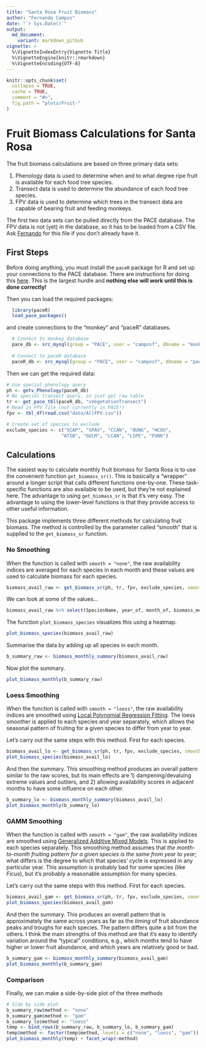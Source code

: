 ```yaml
---
title: "Santa Rosa Fruit Biomass"
author: "Fernando Campos"
date: "`r Sys.Date()`"
output:
  md_document:
    variant: markdown_github
vignette: >
  %\VignetteIndexEntry{Vignette Title}
  %\VignetteEngine{knitr::rmarkdown}
  %\VignetteEncoding{UTF-8}
---
```


```r
knitr::opts_chunk$set(
  collapse = TRUE,
  cache = TRUE,
  comment = "#>",
  fig.path = "plots/Fruit-"
)
```

# Fruit Biomass Calculations for Santa Rosa

The fruit biomass calculations are based on three primary data sets:

1. Phenology data is used to determine when and to what degree ripe fruit is available for each food tree species.
2. Transect data is used to determine the abundance of each food tree species.
3. FPV data is used to determine which trees in the transect data are capable of bearing fruit and feeding monkeys.

The first two data sets can be pulled directly from the PACE database. The FPV data is not (yet) in the database, so it has to be loaded from a CSV file. Ask [Fernando](mailto:facampos@ucalgary.ca) for this file if you don't already have it.


## First Steps

Before doing anything, you must install the `paceR` package for R and set up your connections to the PACE database. There are instructions for doing this [here](README.md). This is the largest hurdle and **nothing else will work until this is done correctly!**

Then you can load the required packages:

```r
  library(paceR)
  load_pace_packages()
```

and create connections to the "monkey" and "paceR" databases.

```r
  # Connect to monkey database
  pace_db <- src_mysql(group = "PACE", user = "camposf", dbname = "monkey", password = NULL)
  
  # Connect to paceR database  
  paceR_db <- src_mysql(group = "PACE", user = "camposf", dbname = "paceR", password = NULL)
```

Then we can get the required data:

```r
# Use special phenology query
ph <- getv_Phenology(paceR_db)
# No special transect query, so just get raw table
tr <- get_pace_tbl(paceR_db, "vVegetationTransect")
# Read in FPV file (not currently in PACE!)
fpv <- tbl_df(read.csv("data/AllFPV.csv"))

# Create set of species to exclude
exclude_species <- c("SCAP", "SPAV", "CCAN", "BUNG", "HCOU",
                    "ATIB", "GULM", "LCAN", "LSPE", "FUNK")
```

## Calculations

The easiest way to calculate monthly fruit biomass for Santa Rosa is to use the convenient function `get_biomass_sr()`. This is basically a "wrapper" around a longer script that calls different functions one-by-one. These task-specific functions are also available to be used, but they're not explained here. The advantage to using `get_biomass_sr` is that it's very easy. The advantage to using the lower-level functions is that they provide access to other useful information.


This package implements three different methods for calculating fruit biomass. The method is controlled by the parameter called "smooth" that is supplied to the `get_biomass_sr` function.

### No Smoothing
When the function is called with `smooth = "none"`, the raw availability indices are averaged for each species in each month and these values are used to calculate biomass for each species.

```r
biomass_avail_raw <- get_biomass_sr(ph, tr, fpv, exclude_species, smooth = "none")
```

We can look at some of the values...

```r
biomass_avail_raw %>% select(SpeciesName, year_of, month_of, biomass_monthly_kg)
```

The function `plot_biomass_species` visualizes this using a heatmap.

```r
plot_biomass_species(biomass_avail_raw)
```

Summarise the data by adding up all species in each month.

```r
b_summary_raw <- biomass_monthly_summary(biomass_avail_raw)
```

Now plot the summary.
```r
plot_biomass_monthly(b_summary_raw)
```



### Loess Smoothing
When the function is called with `smooth = "loess"`, the raw availability indices are smoothed using [Local Polynomial Regression Fitting](https://stat.ethz.ch/R-manual/R-patched/library/stats/html/loess.html). The loess smoother is applied to each species and year separately, which allows the seasonal pattern of fruiting for a given species to differ from year to year.

Let's carry out the same steps with this method. First for each species.

```r
biomass_avail_lo <- get_biomass_sr(ph, tr, fpv, exclude_species, smooth = "loess")
plot_biomass_species(biomass_avail_lo)
```

And then the summary. This smoothing method produces an overall pattern similar to the raw scores, but its main effects are 1) dampening/devaluing extreme values and outliers, and 2) allowing availability scores in adjacent months to have some influence on each other.

```r
b_summary_lo <- biomass_monthly_summary(biomass_avail_lo)
plot_biomass_monthly(b_summary_lo)
```


### GAMM Smoothing
When the function is called with `smooth = "gam"`, the raw availability indices are smoothed using [Generalized Additive Mixed Models](https://stat.ethz.ch/R-manual/R-devel/library/mgcv/html/gamm.html). This is applied to each species separately. This smoothing method assumes that _the month-to-month fruiting pattern for a given species is the same from year to year_; what differs is the degree to which that species' cycle is expressed in any particular year. This assumption is probably bad for some species (like _Ficus_), but it's probably a reasonable assumption for many species.

Let's carry out the same steps with this method. First for each species.

```r
biomass_avail_gam <- get_biomass_sr(ph, tr, fpv, exclude_species, smooth = "gam")
plot_biomass_species(biomass_avail_gam)
```

And then the summary. This produces an overall pattern that is approximately the same across years as far as the _timing_ of fruit abundance peaks and troughs for each species. The pattern differs quite a bit from the others. I think the main strengths of this method are that it's easy to identify variation around the "typical" conditions, e.g., which months tend to have higher or lower fruit abundance, and which years are relatively good or bad.

```r
b_summary_gam <- biomass_monthly_summary(biomass_avail_gam)
plot_biomass_monthly(b_summary_gam)
```

### Comparison

Finally, we can make a side-by-side plot of the three methods

```r
# Side by side plot
b_summary_raw$method <- "none"
b_summary_gam$method <- "gam"
b_summary_lo$method <- "loess"
temp <- bind_rows(b_summary_raw, b_summary_lo, b_summary_gam)
temp$method <- factor(temp$method, levels = c("none", "loess", "gam"))
plot_biomass_monthly(temp) + facet_wrap(~method)
```

